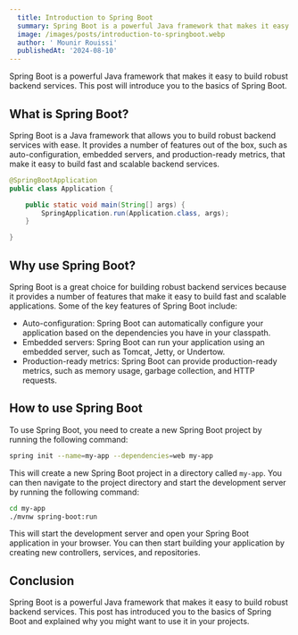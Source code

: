 ```yaml
---
  title: Introduction to Spring Boot
  summary: Spring Boot is a powerful Java framework that makes it easy to build robust backend services. This post will introduce you to the basics of Spring Boot.
  image: /images/posts/introduction-to-springboot.webp
  author: ' Mounir Rouissi'
  publishedAt: '2024-08-10'
---
```


Spring Boot is a powerful Java framework that makes it easy to build robust backend
services. This post will introduce you to the basics of Spring Boot.

## What is Spring Boot?

Spring Boot is a Java framework that allows you to build robust backend services
with ease. It provides a number of features out of the box, such as auto-configuration,
embedded servers, and production-ready metrics, that make it easy to build fast and
scalable backend services.

```java
@SpringBootApplication
public class Application {

    public static void main(String[] args) {
        SpringApplication.run(Application.class, args);
    }

}
```

## Why use Spring Boot?

Spring Boot is a great choice for building robust backend services because it provides
a number of features that make it easy to build fast and scalable applications. Some of
the key features of Spring Boot include:

- Auto-configuration: Spring Boot can automatically configure your application based on
  the dependencies you have in your classpath.
- Embedded servers: Spring Boot can run your application using an embedded server, such
  as Tomcat, Jetty, or Undertow.
- Production-ready metrics: Spring Boot can provide production-ready metrics, such as
  memory usage, garbage collection, and HTTP requests.

## How to use Spring Boot

To use Spring Boot, you need to create a new Spring Boot project by running the following
command:

```bash
spring init --name=my-app --dependencies=web my-app
```

This will create a new Spring Boot project in a directory called `my-app`. You can then
navigate to the project directory and start the development server by running the following
command:

```bash
cd my-app
./mvnw spring-boot:run
```

This will start the development server and open your Spring Boot application in your
browser. You can then start building your application by creating new controllers, services,
and repositories.

## Conclusion

Spring Boot is a powerful Java framework that makes it easy to build robust backend services.
This post has introduced you to the basics of Spring Boot and explained why you might want to
use it in your projects.
